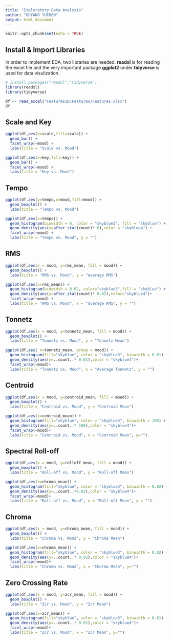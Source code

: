 ```yaml
---
title: "Exploratory Data Analysis"
author: "OUYANG YUCHEN"
output: html_document
---
```


```r
knitr::opts_chunk$set(echo = TRUE)
```

## Install & Import Libraries
In order to implement EDA, two libraries are needed. **readxl** is for reading the excel file and the very important package **ggplot2** under **tidyverse** is used for data visulization.

```r
# install.packages("readxl","tidyverse")
library(readxl)
library(tidyverse)
```

```r
df <- read_excel("Features1D/Features/Features.xlsx")
df
```

## Scale and Key

```r
ggplot(df,aes(x=scale,fill=scale)) + 
  geom_bar() + 
  facet_wrap(~mood) +
  labs(title = "Scale vs. Mood")
```
```r
ggplot(df,aes(x=key,fill=key)) + 
  geom_bar() + 
  facet_wrap(~mood) +
  labs(title = "Key vs. Mood")
```

## Tempo

```r
ggplot(df,aes(y=tempo,x=mood,fill=mood)) + 
  geom_boxplot() + 
  labs(title = "Tempo vs. Mood")
```
```r
ggplot(df,aes(x=tempo)) + 
  geom_histogram(binwidth = 6, color = "skyblue3", fill = "skyblue") + 
  geom_density(aes(y=after_stat(count)* 6),color = "skyblue4") + 
  facet_wrap(~mood) + 
  labs(title = "Tempo vs. Mood", y = "")
```

## RMS

```r
ggplot(df,aes(x = mood, y=rms_mean, fill = mood)) + 
  geom_boxplot() + 
  labs(title = "RMS vs. Mood", y = "average RMS")
```

```r
ggplot(df,aes(x=rms_mean)) + 
  geom_histogram(binwidth = 0.02, color="skyblue3",fill = "skyblue") + 
  geom_density(aes(y=after_stat(count)* 0.02),color="skyblue4")+
  facet_wrap(~mood) +
  labs(title = "RMS vs. Mood", x = "average RMS", y = "") 
```

## Tonnetz

```r
ggplot(df,aes(x = mood, y=tonnetz_mean, fill = mood)) + 
  geom_boxplot() + 
  labs(title = "Tonnetz vs. Mood", y = "Tonnetz Mean")
```

```r
ggplot(df,aes( x=tonnetz_mean, group = mood)) + 
  geom_histogram(fill="skyblue", color = "skyblue3", binwidth = 0.01) +
  geom_density(aes(y=..count..* 0.01),color = "skyblue4")+
  facet_wrap(~mood)+
  labs(title = "Tonnetz vs. Mood", x = "Average Tonnetz", y = "")
```

## Centroid

```r
ggplot(df,aes(x = mood, y=centroid_mean, fill = mood)) + 
  geom_boxplot() + 
  labs(title = "Centroid vs. Mood", y = "Centroid Mean")
```

```r
ggplot(df,aes(x=centroid_mean)) + 
  geom_histogram(fill="skyblue", color = "skyblue3", binwidth = 100) +
  geom_density(aes(y=..count..* 100),color = "skyblue4")+
  facet_wrap(~mood)+
  labs(title = "Centroid vs. Mood", x = "Centroid Mean", y="")
```

## Spectral Roll-off

```r
ggplot(df,aes(x = mood, y=rolloff_mean, fill = mood)) + 
  geom_boxplot() + 
  labs(title = "Roll-off vs. Mood", y = "Roll-off Mean")
```

```r
ggplot(df,aes(x=chroma_mean)) + 
  geom_histogram(fill="skyblue", color = "skyblue3", binwidth = 0.02) +
  geom_density(aes(y=..count..*0.02),color = "skyblue4")+
  facet_wrap(~mood)+
  labs(title = "Roll-off vs. Mood", x = "Roll-off Mean", y = "")
```

## Chroma

```r
ggplot(df,aes(x = mood, y=chroma_mean, fill = mood)) + 
  geom_boxplot() + 
  labs(title = "Chroma vs. Mood", y = "Chroma Mean")
```

```r
ggplot(df,aes(x=chroma_mean)) + 
  geom_histogram(fill="skyblue", color = "skyblue3", binwidth = 0.02) +
  geom_density(aes(y=..count..* 0.02),color = "skyblue4")+
  facet_wrap(~mood)+
  labs(title = "Chroma vs. Mood", x = "Chorma Mean", y="")
```

## Zero Crossing Rate

```r
ggplot(df,aes(x = mood, y=zcr_mean, fill = mood)) + 
  geom_boxplot() + 
  labs(title = "Zcr vs. Mood", y = "Zcr Mean")
```

```r
ggplot(df,aes(x=zcr_mean)) + 
  geom_histogram(fill="skyblue", color = "skyblue3", binwidth = 0.01) +
  geom_density(aes(y=..count..* 0.01),color = "skyblue4")+
  facet_wrap(~mood)+
  labs(title = "Zcr vs. Mood", x = "Zcr Mean", y="")
```



